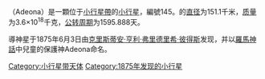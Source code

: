 {{Infobox Planet | minorplanet = yes | width = 25em | bgcolour = #FFFFC0 |
 name=导神星<br />145 Adeona
 | discovery=yes
 | discovery_ref=[http://cfa-www.harvard.edu/iau/lists/NumberedMPs.html]
 | discoverer=[[克里斯蒂安·亨利·弗里德里希·彼得斯|克里斯蒂安·亨利·弗里德里希·彼得斯]]
 | discovered=1875年6月3日
 | alt_names= 
 | mp_category=[[小行星帶|小行星帶]]
 | orbit_ref=[ftp://ftp.lowell.edu/pub/elgb/astorb.html]
 | epoch=2006年12月31日 ([[儒略日|JD]] 2454100.5)
 | semimajor=399.817 [[Giga|G]][[公尺|m]] (2.673 [[天文單位|AU]])
 | perihelion=341.958 Gm (2.286 AU)
 | aphelion=457.677 Gm (3.059 AU)
 | eccentricity=0.145
 | period=1595.888 [[day|d]] (4.37 [[儒略年|a]])
 | inclination=12.637[[degree_(angle)|°]]
 | asc_node=77.454°
 | arg_peri=44.899°
 | mean_anomaly=163.291°
 | avg_speed=18.12 km/s
 | physical_characteristics=yes
 | dimensions=151.1 km
 | mass=3.6{{e|18}} [[千克|kg]]
 | density=2.0 g/[[立方厘米|cm³]]
 | surface_grav=0.0422 m/s²
 | escape_velocity=0.0799 km/s
 | sidereal_day=? d
 | axial_tilt=?° | pole_ecliptic_lat=? | pole_ecliptic_lon=?
 | spectral_type=[[C-type_asteroid|C]]
 | abs_magnitude=8.13
 | albedo=0.10
 | single_temperature=~170 [[開爾文|K]]}}
'''{{BASEPAGENAME}}'''（Adeona）是一顆位于[[小行星帶|小行星帶]]的[[小行星|小行星]]，編號145。{{BASEPAGENAME}}的[[直径|直径]]为151.1千米，[[质量|质量]]为3.6×10<sup>18</sup>千克，[[公转周期|公转周期]]为1595.888天。

導神星于1875年6月3日由[[克里斯蒂安·亨利·弗里德里希·彼得斯|克里斯蒂安·亨利·弗里德里希·彼得斯]]发现，并以[[羅馬神話|羅馬神話]]中兒童的保護神Adeona命名。

{{beltasteroid-stub}}

{{Minor Planet Number|(144)[[旅神星|旅神星]]|(146)[[娩神星|娩神星]]}}

[[Category:小行星带天体|Category:小行星带天体]]
[[Category:1875年发现的小行星|Category:1875年发现的小行星]]